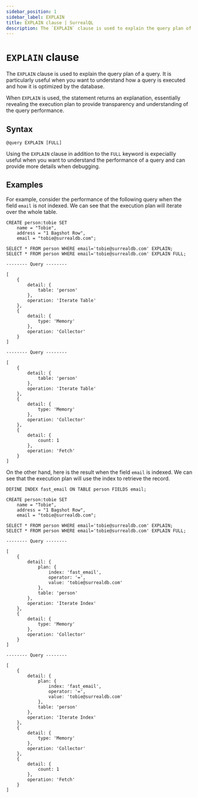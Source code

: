 ```yaml
---
sidebar_position: 1
sidebar_label: EXPLAIN
title: EXPLAIN clause | SurrealQL
description: The `EXPLAIN` clause is used to explain the query plan of a query.
---
```



# `EXPLAIN` clause

The `EXPLAIN` clause is used to explain the query plan of a query. It is particularly useful when you want to understand how a query is executed and how it is optimized by the database.

When `EXPLAIN` is used, the statement returns an explanation, essentially revealing the execution plan to provide transparency and understanding of the query performance.
## Syntax

```syntax title="Clause Syntax"
@query EXPLAIN [FULL]
```

Using the `EXPLAIN` clause in addition to the `FULL` keyword is expeciallly useful when you want to understand the performance of a query and can provide more details when debugging.

## Examples

For example, consider the performance of the following query when the field `email` is not indexed. We can see that the execution plan will iterate over the whole table.

```surql title="Index not used"
CREATE person:tobie SET
	name = "Tobie",
	address = "1 Bagshot Row",
	email = "tobie@surrealdb.com";

SELECT * FROM person WHERE email='tobie@surrealdb.com' EXPLAIN;
SELECT * FROM person WHERE email='tobie@surrealdb.com' EXPLAIN FULL;
```

```surql title="Output"
-------- Query --------

[
	{
		detail: {
			table: 'person'
		},
		operation: 'Iterate Table'
	},
	{
		detail: {
			type: 'Memory'
		},
		operation: 'Collector'
	}
]

-------- Query --------

[
	{
		detail: {
			table: 'person'
		},
		operation: 'Iterate Table'
	},
	{
		detail: {
			type: 'Memory'
		},
		operation: 'Collector'
	},
	{
		detail: {
			count: 1
		},
		operation: 'Fetch'
	}
]

```

On the other hand, here is the result when the field `email` is indexed. We can see that the execution plan will use the index to retrieve the record.

```surql title="Index used"
DEFINE INDEX fast_email ON TABLE person FIELDS email;

CREATE person:tobie SET
	name = "Tobie",
	address = "1 Bagshot Row",
	email = "tobie@surrealdb.com";

SELECT * FROM person WHERE email='tobie@surrealdb.com' EXPLAIN;
SELECT * FROM person WHERE email='tobie@surrealdb.com' EXPLAIN FULL;    
```

```surql title="Output"
-------- Query --------

[
	{
		detail: {
			plan: {
				index: 'fast_email',
				operator: '=',
				value: 'tobie@surrealdb.com'
			},
			table: 'person'
		},
		operation: 'Iterate Index'
	},
	{
		detail: {
			type: 'Memory'
		},
		operation: 'Collector'
	}
]

-------- Query --------

[
	{
		detail: {
			plan: {
				index: 'fast_email',
				operator: '=',
				value: 'tobie@surrealdb.com'
			},
			table: 'person'
		},
		operation: 'Iterate Index'
	},
	{
		detail: {
			type: 'Memory'
		},
		operation: 'Collector'
	},
	{
		detail: {
			count: 1
		},
		operation: 'Fetch'
	}
]

```